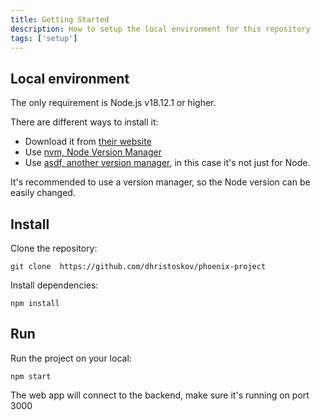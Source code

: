 ```yaml
---
title: Getting Started
description: How to setup the local environment for this repository
tags: ['setup']
---
```


## Local environment

The only requirement is Node.js v18.12.1 or higher.

There are different ways to install it:

- Download it from [their website](https://nodejs.org/)
- Use [nvm, Node Version Manager](https://github.com/nvm-sh/nvm)
- Use [asdf, another version manager](https://github.com/asdf-vm/asdf), in this case it's not just for Node.

It's recommended to use a version manager, so the Node version can be easily changed.

## Install

Clone the repository:

    git clone  https://github.com/dhristoskov/phoenix-project

Install dependencies:

    npm install

## Run

Run the project on your local:

    npm start

The web app will connect to the backend, make sure it's running on port 3000
